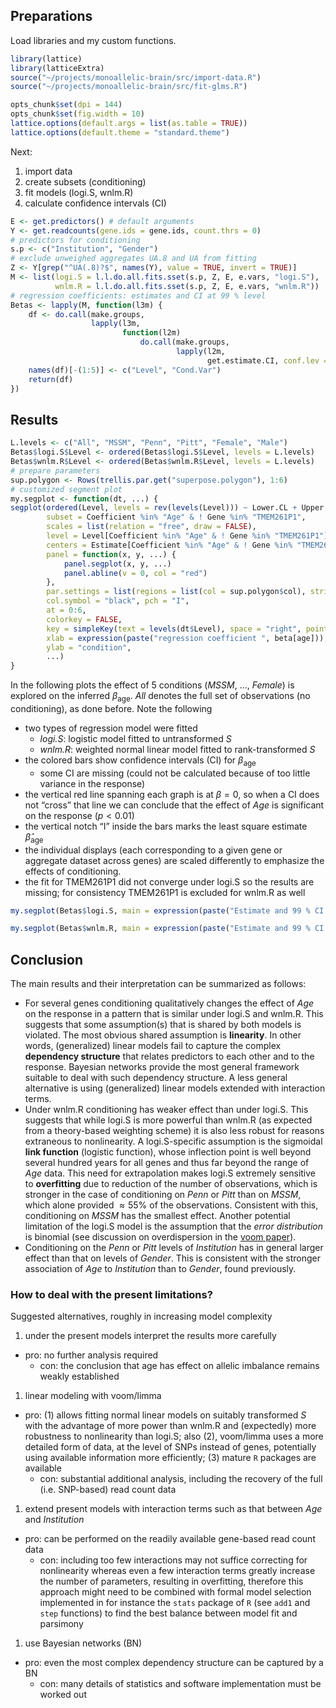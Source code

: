 ## Preparations

Load libraries and my custom functions.

```r
library(lattice)
library(latticeExtra)
source("~/projects/monoallelic-brain/src/import-data.R")
source("~/projects/monoallelic-brain/src/fit-glms.R")
```

```r
opts_chunk$set(dpi = 144)
opts_chunk$set(fig.width = 10)
lattice.options(default.args = list(as.table = TRUE))
lattice.options(default.theme = "standard.theme")
```

Next:

1. import data
1. create subsets (conditioning)
1. fit models (logi.S, wnlm.R)
1. calculate confidence intervals (CI)

```r
E <- get.predictors() # default arguments
Y <- get.readcounts(gene.ids = gene.ids, count.thrs = 0)
# predictors for conditioning
s.p <- c("Institution", "Gender")
# exclude unweighed aggregates UA.8 and UA from fitting
Z <- Y[grep("^UA(.8)?$", names(Y), value = TRUE, invert = TRUE)]
M <- list(logi.S = l.l.do.all.fits.sset(s.p, Z, E, e.vars, "logi.S"),
          wnlm.R = l.l.do.all.fits.sset(s.p, Z, E, e.vars, "wnlm.R"))
# regression coefficients: estimates and CI at 99 % level
Betas <- lapply(M, function(l3m) {
    df <- do.call(make.groups,
                  lapply(l3m,
                         function(l2m)
                             do.call(make.groups,
                                     lapply(l2m,
                                            get.estimate.CI, conf.lev = 0.99))))
    names(df)[-(1:5)] <- c("Level", "Cond.Var")
    return(df)
})
```

## Results

```r
L.levels <- c("All", "MSSM", "Penn", "Pitt", "Female", "Male")
Betas$logi.S$Level <- ordered(Betas$logi.S$Level, levels = L.levels)
Betas$wnlm.R$Level <- ordered(Betas$wnlm.R$Level, levels = L.levels)
# prepare parameters
sup.polygon <- Rows(trellis.par.get("superpose.polygon"), 1:6)
# customized segment plot
my.segplot <- function(dt, ...) {
segplot(ordered(Level, levels = rev(levels(Level))) ~ Lower.CL + Upper.CL | Gene, data = dt,
        subset = Coefficient %in% "Age" & ! Gene %in% "TMEM261P1",
        scales = list(relation = "free", draw = FALSE),
        level = Level[Coefficient %in% "Age" & ! Gene %in% "TMEM261P1"],
        centers = Estimate[Coefficient %in% "Age" & ! Gene %in% "TMEM261P1"], draw.bands = TRUE,
        panel = function(x, y, ...) {
            panel.segplot(x, y, ...)
            panel.abline(v = 0, col = "red")
        },
        par.settings = list(regions = list(col = sup.polygon$col), strip.background = list(col = "lightgray")),
        col.symbol = "black", pch = "I",
        at = 0:6,
        colorkey = FALSE,
        key = simpleKey(text = levels(dt$Level), space = "right", points = FALSE, rectangles = TRUE),
        xlab = expression(paste("regression coefficient ", beta[age])),
        ylab = "condition",
        ...)
}
```

In the following plots the effect of 5 conditions (*MSSM*, ..., *Female*) is explored on the inferred $\beta_\mathrm{age}$.  *All* denotes the full set of observations (no conditioning), as done before.  Note the following

* two types of regression model were fitted
  * *logi.S*: logistic model fitted to untransformed $S$
  * *wnlm.R*: weighted normal linear model fitted to rank-transformed $S$
* the colored bars show confidence intervals (CI) for $\beta_\mathrm{age}$
  * some CI are missing (could not be calculated because of too little variance in the response)
* the vertical red line spanning each graph is at $\beta = 0$, so when a CI does not "cross" that line we can conclude that the effect of *Age* is significant on the response ($p < 0.01$)
* the vertical notch "I" inside the bars marks the least square estimate $\hat{\beta}_\mathrm{age}$
* the individual displays (each corresponding to a given gene or aggregate dataset across genes) are scaled differently to emphasize the effects of conditioning.
* the fit for TMEM261P1 did not converge under logi.S so the results are missing; for consistency TMEM261P1 is excluded for wnlm.R as well


```r
my.segplot(Betas$logi.S, main = expression(paste("Estimate and 99 % CI for ", beta[age] , " under logi.S")))
```

```r
my.segplot(Betas$wnlm.R, main = expression(paste("Estimate and 99 % CI for ", beta[age] , " under wnlm.R")))
```

## Conclusion

The main results and their interpretation can be summarized as follows:

* For several genes conditioning qualitatively changes the effect of *Age* on the response in a pattern that is similar under logi.S and wnlm.R.  This suggests that some assumption(s) that is shared by both models is violated.  The most obvious shared assumption is **linearity**.  In other words, (generalized) linear models fail to capture the complex **dependency structure** that relates predictors to each other and to the response.  Bayesian networks provide the most general framework suitable to deal with such dependency structure.  A less general alternative is using (generalized) linear models extended with interaction terms.
* Under wnlm.R conditioning has weaker effect than under logi.S.  This suggests that while logi.S is more powerful than wnlm.R (as expected from a theory-based weighting scheme) it is also less robust for reasons extraneous to nonlinearity.  A logi.S-specific assumption is the sigmoidal **link function** (logistic function), whose inflection point is well beyond several hundred years for all genes and thus far beyond the range of *Age* data.  This need for extrapolation makes logi.S extremely sensitive to **overfitting** due to reduction of the number of observations, which is stronger in the case of conditioning on *Penn* or *Pitt* than on *MSSM*, which alone provided $\approx 55 \%$ of the observations.  Consistent with this, conditioning on *MSSM* has the smallest effect.  Another potential limitation of the logi.S model is the assumption that the *error distribution* is binomial (see discussion on overdispersion in the [voom paper][voom]).
* Conditioning on the *Penn* or *Pitt* levels of *Institution* has in general larger effect than that on levels of *Gender*.  This is consistent with the stronger association of *Age* to *Institution* than to *Gender*, found previously.

### How to deal with the present limitations?

Suggested alternatives, roughly in increasing model complexity

1. under the present models interpret the results more carefully
  * pro: no further analysis required
    * con: the conclusion that age has effect on allelic imbalance remains weakly established
1. linear modeling with voom/limma
  * pro: (1) allows fitting normal linear models on suitably transformed $S$ with the advantage of more power than wnlm.R and (expectedly) more robustness to nonlinearity than logi.S; also (2), voom/limma uses a more detailed form of data, at the level of SNPs instead of genes, potentially using available information more efficiently; (3) mature `R` packages are available
    * con: substantial additional analysis, including the recovery of the full (i.e. SNP-based) read count data
1. extend present models with interaction terms such as that between *Age* and *Institution*
  * pro: can be performed on the readily available gene-based read count data
    * con: including too few interactions may not suffice correcting for nonlinearity whereas even a few interaction terms greatly increase the number of parameters, resulting in overfitting, therefore this approach might need to be combined with formal model selection implemented in for instance the `stats` package of `R` (see `add1` and `step` functions) to find the best balance between model fit and parsimony
1. use Bayesian networks (BN)
  * pro: even the most complex dependency structure can be captured by a BN
    * con: many details of statistics and software implementation must be worked out

[voom]: http://genomebiology.biomedcentral.com/articles/10.1186/gb-2014-15-2-r29
